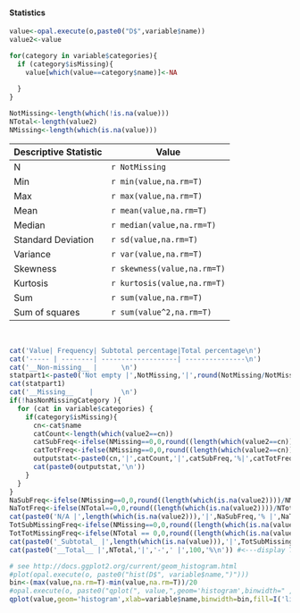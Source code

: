 #### Statistics

```r
value<-opal.execute(o,paste0("D$",variable$name))
value2<-value
```

```r
for(category in variable$categories){
  if (category$isMissing){
    value[which(value==category$name)]<-NA
    
  }
}
```

```r
NotMissing<-length(which(!is.na(value)))
NTotal<-length(value2)
NMissing<-length(which(is.na(value)))

```

Descriptive Statistic | Value
--------------------- | ----------------
N                     | `r NotMissing`
Min                   | `r min(value,na.rm=T)`
Max                   | `r max(value,na.rm=T)`
Mean                  | `r mean(value,na.rm=T)`
Median                | `r median(value,na.rm=T)`
Standard Deviation    | `r sd(value,na.rm=T)`
Variance              | `r var(value,na.rm=T)`
Skewness              | `r skewness(value,na.rm=T)`
Kurtosis              | `r kurtosis(value,na.rm=T)`
Sum                   | `r sum(value,na.rm=T)`
Sum of squares        | `r sum(value^2,na.rm=T)`

<br/>


```r
cat('Value| Frequency| Subtotal percentage|Total percentage\n')                             
cat('----- | --------| -------------------| ---------------\n')
cat('__Non-missing__ |      \n')
statpart1<-paste0('Not empty |',NotMissing,'|',round(NotMissing/NotMissing*100,2),'% |',round(NotMissing/NTotal*100,2),'%\n')
cat(statpart1)
cat('__Missing__    |       \n')
if(!hasNonMissingCategory ){
  for (cat in variable$categories) { 
    if(category$isMissing){
      cn<-cat$name
      catCount<-length(which(value2==cn))
      catSubFreq<-ifelse(NMissing==0,0,round((length(which(value2==cn)))/NMissing*100,2))
      catTotFreq<-ifelse(NMissing==0,0,round((length(which(value2==cn)))/NTotal*100,2))
      outputstat<-paste0(cn,'|',catCount,'|',catSubFreq,'%|',catTotFreq,'%')
      cat(paste0(outputstat,'\n'))
    }
  }
}
NaSubFreq<-ifelse(NMissing==0,0,round((length(which(is.na(value2))))/NMissing*100,2))
NaTotFreq<-ifelse(NTotal==0,0,round((length(which(is.na(value2))))/NTotal*100,2))
cat(paste0('N/A |',length(which(is.na(value2))),'|',NaSubFreq,'% |',NaTotFreq,'%\n'))
TotSubMissingFreq<-ifelse(NMissing==0,0,round((length(which(is.na(value))))/NMissing*100,2))
TotTotMissingFreq<-ifelse(NTotal == 0,0,round((length(which(is.na(value))))/NTotal*100,2))
cat(paste0('_Subtotal_ |',length(which(is.na(value))),'|',TotSubMissingFreq,'% |',TotTotMissingFreq,'%\n')) #<---display subtotalmissing
cat(paste0('__Total__ |',NTotal,'|','-',' |',100,'%\n')) #<---display Total stats
```



```r
# see http://docs.ggplot2.org/current/geom_histogram.html
#plot(opal.execute(o, paste0("hist(D$", variable$name,")")))
bin<-(max(value,na.rm=T)-min(value,na.rm=T))/20
#opal.execute(o, paste0("qplot(", value,",geom='histogram',binwidth=" ,bin, ",fill=I('lightblue3'),colour=I('yellow'),xlab=",variable$name,")"))
qplot(value,geom='histogram',xlab=variable$name,binwidth=bin,fill=I('lightblue3'),colour=I('yellow'))
```
